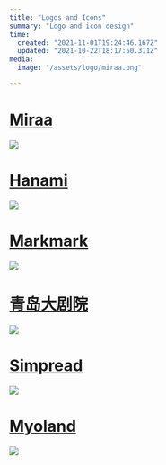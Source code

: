 ```yaml
---
title: "Logos and Icons"
summary: "Logo and icon design"
time:
  created: "2021-11-01T19:24:46.167Z"
  updated: "2021-10-22T18:17:50.311Z"
media:
  image: "/assets/logo/miraa.png"

---
```


# [Miraa](https://miraa.app/)
<Image src='/assets/logo/miraa.png'/>

# [Hanami](https://apps.apple.com/us/app/hanami-japanese-handwritten/id6447871085)
<Image src='/assets/logo/hanami.png'/>

# [Markmark](https://apps.apple.com/ae/app/markmark/id6475077023)
<Image src='/assets/logo/markmark.png'/>

# [青岛大剧院](https://qingdaograndtheatre.polyt.cn/)
<Image src='/assets/logo/qgt.png'/>

# [Simpread](http://ksria.com/simpread/docs/#/Sync?id=logo-%e8%ae%be%e8%ae%a1)
<Image src='/assets/logo/simpread.png'/>

# [Myoland](https://myoland.com/)
<Image src='/assets/logo/myoland.png'/>

